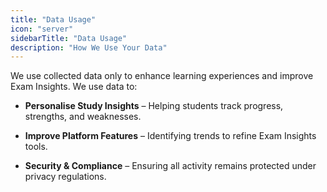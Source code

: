 ```yaml
---
title: "Data Usage"
icon: "server"
sidebarTitle: "Data Usage"
description: "How We Use Your Data"
---
```


We use collected data only to enhance learning experiences and improve Exam Insights. We use data to:

* **Personalise Study Insights** – Helping students track progress, strengths, and weaknesses.

* **Improve Platform Features** – Identifying trends to refine Exam Insights tools.

* **Security & Compliance** – Ensuring all activity remains protected under privacy regulations.